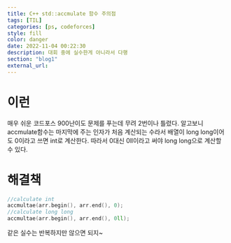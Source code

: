 ```yaml
---
title: C++ std::accmulate 함수 주의점
tags: [TIL]
categories: [ps, codeforces]
style: fill
color: danger
date: 2022-11-04 00:22:30
description: 대회 중에 실수한게 아니라서 다행
section: "blog1"
external_url: 
---
```

# 이런
매우 쉬운 코드포스 900난이도 문제를 푸는데 무려 2번이나 틀렸다. 알고보니 accmulate함수는 마지막에 주는 인자가 처음 계산되는 수라서 배열이 long long이어도 0이라고 쓰면 int로 계산한다. 따라서 0대신 0ll이라고 써야 long long으로 계산할 수 있다.

# 해결책
```cpp
//calculate int
accmultae(arr.begin(), arr.end(), 0);
//calculate long long
accmultae(arr.begin(), arr.end(), 0ll);
```

같은 실수는 반복하지만 않으면 되지~